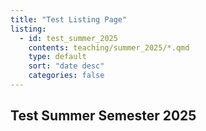 ```yaml
---
title: "Test Listing Page"
listing:
  - id: test_summer_2025
    contents: teaching/summer_2025/*.qmd
    type: default
    sort: "date desc"
    categories: false
---
```


## Test Summer Semester 2025

::: {#test_summer_2025}
:::
